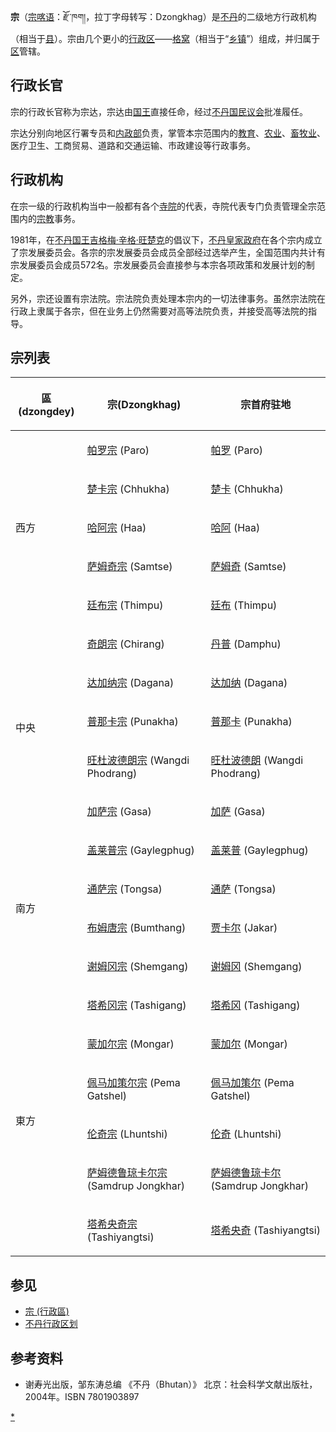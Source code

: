 {{Mergeto|不丹行政区划}}
{{Politics of Bhutan}}

'''宗'''（[[宗喀语|宗喀语]]：རྫོ་ཁག།，拉丁字母转写：Dzongkhag）是[[不丹|不丹]]的二级地方行政机构（相当于[[县|县]]）。宗由几个更小的[[行政区|行政区]]——[[格窝|格窝]]（相当于“[[乡镇|乡镇]]”）组成，并归属于[[区_(不丹)|区]]管辖。

==行政长官==
宗的行政长官称为宗达，宗达由[[不丹国王|国王]]直接任命，经过[[不丹国民议会|不丹国民议会]]批准履任。

宗达分别向地区行署专员和[[不丹内政部|内政部]]负责，掌管本宗范围内的[[教育|教育]]、[[农业|农业]]、[[畜牧业|畜牧业]]、医疗卫生、工商贸易、道路和交通运输、市政建设等行政事务。

==行政机构==
在宗一级的行政机构当中一般都有各个[[寺院|寺院]]的代表，寺院代表专门负责管理全宗范围内的[[宗教|宗教]]事务。

1981年，在[[不丹国王|不丹国王]][[吉格梅·辛格·旺楚克|吉格梅·辛格·旺楚克]]的倡议下，[[不丹政府|不丹皇家政府]]在各个宗内成立了宗发展委员会。各宗的宗发展委员会成员全部经过选举产生，全国范围内共计有宗发展委员会成员572名。宗发展委员会直接参与本宗各项政策和发展计划的制定。

另外，宗还设置有宗法院。宗法院负责处理本宗内的一切法律事务。虽然宗法院在行政上隶属于各宗，但在业务上仍然需要对高等法院负责，并接受高等法院的指导。

==宗列表==
{| class="prettytable"
|- bgcolor="#efefef"
! 區 (dzongdey)!! 宗(Dzongkhag)  !! 宗首府驻地
|-
! rowspan=5|西方
! [[帕罗宗|帕罗宗]] (Paro)
| [[帕罗|帕罗]] (Paro)
|-
! [[楚卡宗|楚卡宗]] (Chhukha)
| [[楚卡|楚卡]] (Chhukha) 
|-
! [[哈阿宗|哈阿宗]] (Haa)
| [[哈阿|哈阿]] (Haa) 
|-
! [[萨姆奇宗|萨姆奇宗]] (Samtse)
| [[萨姆奇|萨姆奇]] (Samtse)
|-
! [[廷布宗|廷布宗]] (Thimpu)
| [[廷布|廷布]] (Thimpu)
|-
! rowspan=5|中央
! [[奇朗宗|奇朗宗]] (Chirang)
| [[丹普|丹普]] (Damphu)
|-
! [[达加纳宗|达加纳宗]] (Dagana)
| [[达加纳|达加纳]] (Dagana) 
|-
! [[普那卡宗|普那卡宗]] (Punakha)
| [[普那卡|普那卡]] (Punakha)
|-
! [[旺杜波德朗宗|旺杜波德朗宗]] (Wangdi Phodrang)
| [[旺杜波德朗|旺杜波德朗]] (Wangdi Phodrang)
|-
! [[加萨宗|加萨宗]] (Gasa)
| [[加萨|加萨]] (Gasa) 
|-
! rowspan=4|南方
! [[盖莱普宗|盖莱普宗]] (Gaylegphug)
| [[盖莱普|盖莱普]] (Gaylegphug)
|-
! [[通萨宗|通萨宗]] (Tongsa)
| [[通萨|通萨]] (Tongsa) 
|-
! [[布姆唐宗|布姆唐宗]] (Bumthang)
| [[贾卡尔|贾卡尔]] (Jakar)
|-
! [[谢姆冈宗|谢姆冈宗]] (Shemgang)
| [[谢姆冈|谢姆冈]] (Shemgang)
|-
! rowspan=6|東方
! [[塔希冈宗|塔希冈宗]] (Tashigang)
| [[塔希冈|塔希冈]] (Tashigang)
|-
! [[蒙加尔宗|蒙加尔宗]] (Mongar)
| [[蒙加尔|蒙加尔]] (Mongar)
|-
! [[佩马加策尔宗|佩马加策尔宗]] (Pema Gatshel)
| [[佩马加策尔|佩马加策尔]] (Pema Gatshel) 
|-
! [[伦奇宗|伦奇宗]] (Lhuntshi)
| [[伦奇|伦奇]] (Lhuntshi) 
|-
! [[萨姆德鲁琼卡尔宗|萨姆德鲁琼卡尔宗]] (Samdrup Jongkhar)
| [[萨姆德鲁琼卡尔|萨姆德鲁琼卡尔]] (Samdrup Jongkhar) 
|-
! [[塔希央奇宗|塔希央奇宗]] (Tashiyangtsi)
| [[塔希央奇|塔希央奇]] (Tashiyangtsi) 
|}


==参见==
*[[宗_(行政區)|宗 (行政區)]]
*[[不丹行政区划|不丹行政区划]]

==参考资料==
*谢寿光出版，邹东涛总编 《不丹（Bhutan）》 北京：社会科学文献出版社，2004年。ISBN 7801903897

{{Bhutan}}

[[Category:不丹宗份|*]]